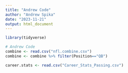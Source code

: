 ```yaml
---
title: "Andrew Code"
author: "Andrew Spika"
date: "2023-11-21"
output: html_document
---
```


```r
library(tidyverse)
```


```r
# Andrew Code
combine <- read.csv("nfl.combine.csv")
combine <- combine %>% filter(Position=="QB")

career.stats <- read.csv("Career_Stats_Passing.csv")

```


